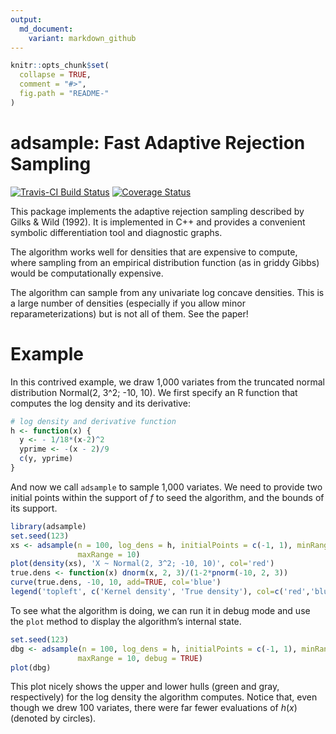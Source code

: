 ```yaml
---
output:
  md_document:
    variant: markdown_github
---
```


<!-- README.md is generated from README.Rmd. Please edit that file -->

```r
knitr::opts_chunk$set(
  collapse = TRUE,
  comment = "#>",
  fig.path = "README-"
)
```

# adsample: Fast Adaptive Rejection Sampling

[![Travis-CI Build Status](https://travis-ci.org/kuperov/adsample.svg?branch=master)](https://travis-ci.org/kuperov/adsample)
[![Coverage Status](https://img.shields.io/codecov/c/github/kuperov/adsample/master.svg)](https://codecov.io/github/kuperov/adsample?branch=master)

This package implements the adaptive rejection sampling described by Gilks 
& Wild (1992). It is implemented in C++ and provides a convenient symbolic
differentiation tool and diagnostic graphs.

The algorithm works well for densities that are expensive to compute, where
sampling from an empirical distribution function (as in griddy Gibbs) would be
computationally expensive.

The algorithm can sample from any univariate log concave densities. This is a 
large number of densities (especially if you allow minor reparameterizations)
but is not all of them. See the paper!

# Example

In this contrived example, we draw 1,000 variates from the truncated normal
distribution Normal(2, 3^2; -10, 10). We first specify an R function that 
computes the log density and its derivative:
```r
# log density and derivative function
h <- function(x) {
  y <- - 1/18*(x-2)^2
  yprime <- -(x - 2)/9
  c(y, yprime)
}
```

And now we call `adsample` to sample 1,000 variates. We need to provide two 
initial points within the support of $f$ to seed the algorithm, and the bounds
of its support.
```r
library(adsample)
set.seed(123)
xs <- adsample(n = 100, log_dens = h, initialPoints = c(-1, 1), minRange = -10,
               maxRange = 10)
plot(density(xs), 'X ~ Normal(2, 3^2; -10, 10)', col='red')
true.dens <- function(x) dnorm(x, 2, 3)/(1-2*pnorm(-10, 2, 3))
curve(true.dens, -10, 10, add=TRUE, col='blue')
legend('topleft', c('Kernel density', 'True density'), col=c('red','blue'), lty=1)
```

To see what the algorithm is doing, we can run it in debug mode and use the
`plot` method to display the algorithm's internal state.
```r
set.seed(123)
dbg <- adsample(n = 100, log_dens = h, initialPoints = c(-1, 1), minRange = -10,
               maxRange = 10, debug = TRUE)
plot(dbg)
```

This plot nicely shows the upper and lower hulls (green and gray, respectively)
for the log density the algorithm computes. Notice that, even though we drew 100
variates, there were far fewer evaluations of $h(x)$ (denoted by circles).
